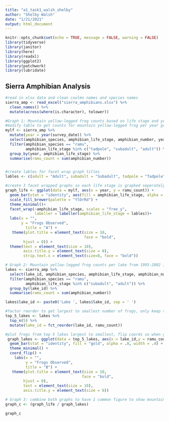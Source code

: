 ```yaml
---
title: "a1_task1_walsh_shelby"
author: "Shelby Walsh"
date: "1/21/2021"
output: html_document
---
```


```r
knitr::opts_chunk$set(echo = TRUE, message = FALSE, warning = FALSE)
library(tidyverse)
library(janitor)
library(here)
library(readxl)
library(ggplot2)
library(patchwork)
library(lubridate)
```

## Sierra Amphibian Analysis
```r
#read in xlsx data and clean coulmn names and species names
sierra_amp <- read_excel("sierra_amphibians.xlsx") %>% 
  clean_names() %>% 
  mutate(across(where(is.character), tolower)) 
```


```r
#Graph 1: Mountain yellow-legged frog counts based on life stage and year
#modify table to get counts for mountain yellow-legged frog per year grouped by life stage (excluding eggmass)
mylf <- sierra_amp %>% 
  mutate(year = year(survey_date)) %>% 
  select(amphibian_species, amphibian_life_stage, amphibian_number, year) %>% 
  filter(amphibian_species == "ramu",
         amphibian_life_stage %in% c("tadpole", "subadult", "adult")) %>% 
  group_by(year, amphibian_life_stage) %>% 
  summarise(ramu_count = sum(amphibian_number))


#create lables for facet wrap graph titles
lables <- c(adult = "Adult", subadult = "Subadult", tadpole = "Tadpole")

#create 3 facet wrapped graphs so each life stage is graphed seperately, with a free frog count scale (y scale)
graph_life <- ggplot(data = mylf, aes(x = year, y = ramu_count)) +
  geom_bar(stat = "identity", aes(fill = amphibian_life_stage, alpha = 1, width = .4), show.legend = FALSE) +
  scale_fill_brewer(palette = "YlOrRd") +
  theme_minimal()+
  facet_wrap(~amphibian_life_stage, scales = "free_y", 
             labeller = labeller(amphibian_life_stage = lables))+      
  labs(x = "",
       y = "Frogs Observed",
         title = "A") +
   theme(plot.title = element_text(size = 10,
                                   face = "bold",
        hjust = 0)) +
  theme(text = element_text(size = 10),
        axis.title.y = element_text(size = 8),
        strip.text.x = element_text(size=8, face = "bold"))

```


```r
# Graph 2: Mountain yellow-legged frog counts per lake from 1995-2002 in life stages subadult and adult
lakes <- sierra_amp %>% 
  select(lake_id, amphibian_species, amphibian_life_stage, amphibian_number)%>%
  filter(amphibian_species == "ramu",
         amphibian_life_stage %in% c("subadult", "adult")) %>% 
  group_by(lake_id) %>% 
  summarise(ramu_count = sum(amphibian_number))

lakes$lake_id <- paste0('Lake ', lakes$lake_id, sep = ' ')

#factor reorder to get largest to smallest number of frogs, only keep the top 5 lakes
top_5_lakes <- lakes %>% 
  top_n(5) %>% 
  mutate(lake_id = fct_reorder(lake_id, ramu_count)) 

#plot frogs from top 5 lakes largest to smallest, flip coords so when graphs combine, easier to read all 4 
 graph_lakes <- ggplot(data = top_5_lakes, aes(x = lake_id,y = ramu_count)) +
  geom_bar(stat = "identity", fill = "gold", alpha = .8, width = .4) +
  theme_minimal() +
  coord_flip() +
    labs(x = "",
         y = "Frogs Observed",
         title = "B") +
   theme(plot.title = element_text(size = 10,
                                  face = "bold",
        hjust = 0),
        text = element_text(size = 10),
        axis.title.y = element_text(size = 6)) 

```


```r
# Graph 3: combine both graphs to have 1 common figure to show mountain yellow-legged frog counts in different ways
graph_c <- (graph_life / graph_lakes) 

```

```r
graph_c
```

